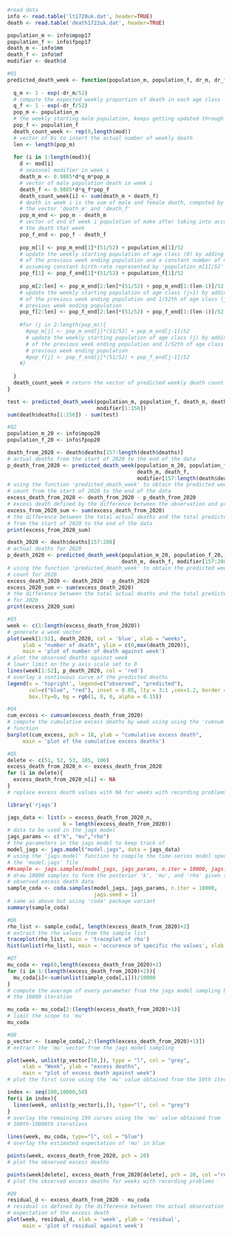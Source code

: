 ```r
#read data
info <- read.table('lt1720uk.dat', header=TRUE)
death <- read.table('death1722uk.dat', header=TRUE)

population_m <- info$mpop17
population_f <- info$fpop17
death_m <- info$mm
death_f <- info$mf
modifier <- death$d
```


```r
#Q1
predicted_death_week <- function(population_m, population_f, dr_m, dr_f, mod){
  
  q_m <- 1 - exp(-dr_m/52)
  # compute the expected weekly proportion of death in each age class
  q_f <- 1 - exp(-dr_f/52)
  pop_m <- population_m
  # the weekly starting male population, keeps getting updated through for-loop
  pop_f <- population_f
  death_count_week <- rep(0,length(mod))
  # vector of 0s to insert the actual number of weekly death
  len <- length(pop_m)
    
  for (i in 1:length(mod)){
    d <- mod[i] 
    # seasonal modifier in week i
    death_m <- 0.9885*d*q_m*pop_m
    # vector of male population death in week i
    death_f <- 0.9885*d*q_f*pop_f
    death_count_week[i] <- sum(death_m + death_f)
    # death in week i is the sum of male and female death, computed by summing
    # the vector 'death_m' and 'death_f'
    pop_m_end <- pop_m - death_m
    # vector of end of week i population of make after taking into account of
    # the death that week
    pop_f_end <- pop_f - death_f
    
    pop_m[1] <- pop_m_end[1]*(51/52) + population_m[1]/52
    # update the weekly starting population of age class (0) by adding 51/52th 
    # of the previous week ending population and a constant number of new birth, 
    # assuming constant birth-rate represented by 'population_m[1]/52'
    pop_f[1] <- pop_f_end[1]*(51/52) + population_f[1]/52
  
    pop_m[2:len] <- pop_m_end[2:len]*(51/52) + pop_m_end[1:(len-1)]/52
    # update the weekly starting population of age class (j>1) by adding 51/52th 
    # of the previous week ending population and 1/52th of age class (j-1)'s 
    # previous week ending population
    pop_f[2:len] <- pop_f_end[2:len]*(51/52) + pop_f_end[1:(len-1)]/52
    
    #for (j in 2:length(pop_m)){
      #pop_m[j] <- pop_m_end[j]*(51/52) + pop_m_end[j-1]/52
      # update the weekly starting population of age class (j) by adding 51/52th 
      # of the previous week ending population and 1/52th of age class (j-1)'s 
      # previous week ending population
      #pop_f[j] <- pop_f_end[j]*(51/52) + pop_f_end[j-1]/52
    #}
    
  }
  death_count_week # return the vector of predicted weekly death count
}

test <- predicted_death_week(population_m, population_f, death_m, death_f, 
                             modifier[1:156])
sum(death$deaths[1:156]) - sum(test)
```


```r
#Q2
population_m_20 <- info$mpop20
population_f_20 <- info$fpop20

death_from_2020 <- death$deaths[157:length(death$deaths)]
# actual deaths from the start of 2020 to the end of the data
p_death_from_2020 <- predicted_death_week(population_m_20, population_f_20, 
                                          death_m, death_f, 
                                          modifier[157:length(death$deaths)])
# using the function 'predicted_death_week' to obtain the predicted weekly death
# count from the start of 2020 to the end of the data
excess_death_from_2020 <- death_from_2020 - p_death_from_2020
# excess death defined by the difference between the observation and prediction
excess_from_2020_sum <- sum(excess_death_from_2020)
# the difference between the total actual deaths and the total predicted deaths 
# from the start of 2020 to the end of the data
print(excess_from_2020_sum)

death_2020 <- death$deaths[157:208]
# actual deaths for 2020
p_death_2020 <- predicted_death_week(population_m_20, population_f_20, 
                                     death_m, death_f, modifier[157:208])
# using the function 'predicted_death_week' to obtain the predicted weekly death
# count for 2020
excess_death_2020 <- death_2020 - p_death_2020
excess_2020_sum <- sum(excess_death_2020)
# the difference between the total actual deaths and the total predicted deaths 
# for 2020
print(excess_2020_sum)
```


```r
#Q3
week <- c(1:length(excess_death_from_2020))
# generate a week vector
plot(week[1:52], death_2020, col = 'blue', xlab = "weeks", 
     ylab = "number of death", ylim = c(0,max(death_2020)), 
     main = 'plot of number of death against week')
# plot the observed deaths against week
# lower limit on the y axis scale set to 0
lines(week[1:52], p_death_2020, col = 'red')
# overlay a continuous curve of the predicted deaths
legend(x = 'topright', legend=c("observed", "predicted"),
       col=c("blue", "red"), inset = 0.05, lty = 3:1 ,cex=1.2, border = "black",
       box.lty=0, bg = rgb(1, 0, 0, alpha = 0.15))
```


```r
#Q4
cum_excess <- cumsum(excess_death_from_2020)
# compute the cumulative excess deaths by week using using the 'cumsum' 
# function
barplot(cum_excess, pch = 18, ylab = "cumulative excess death", 
     main = 'plot of the cumulative excess deaths')
```


```r
#Q5
delete <- c(51, 52, 53, 105, 106)
excess_death_from_2020_n <- excess_death_from_2020
for (i in delete){
  excess_death_from_2020_n[i] <- NA
}
# replace excess death values with NA for weeks with recording problems

library('rjags')

jags_data <- list(x = excess_death_from_2020_n, 
                  N = length(excess_death_from_2020))
# data to be used in the jags model
jags_params <- c("k", "mu","rho")
# the parameters in the jags model to keep track of
model_jags <- jags.model("model.jags", data = jags_data)
# using the 'jags.model' function to compile the time-series model specified in
# the 'model.jags' file
##sample <- jags.samples(model_jags, jags_params, n.iter = 10000, jags.seed = 1)
# draw 10000 samples to form the posterior 'k', 'mu', and 'rho' given the
# observed excess death data
sample_coda <- coda.samples(model_jags, jags_params, n.iter = 10000, 
                            jags.seed = 1)
# same as above but using 'coda' package variant
summary(sample_coda)
```


```r
#Q6
rho_list <- sample_coda[, length(excess_death_from_2020)+2]
# extract the rho values from the sample list
traceplot(rho_list, main = 'traceplot of rho')
hist(unlist(rho_list), main = 'occurence of specific rho values', xlab = "rho")
```


```r
#Q7
mu_coda <- rep(0,length(excess_death_from_2020)+2)
for (i in 1:(length(excess_death_from_2020)+2)){
  mu_coda[i]<-sum(unlist(sample_coda[,i]))/10000
}
# compute the average of every parameter from the jags model sampling based on 
# the 10000 iteration

mu_coda <- mu_coda[2:(length(excess_death_from_2020)+1)]
# limit the scope to 'mu'
mu_coda
```


```r
#Q8
p_vector <- (sample_coda[,2:(length(excess_death_from_2020)+1)])
# extract the 'mu' vector from the jags model sampling

plot(week, unlist(p_vector[50,]), type = "l", col = "grey", 
     xlab = "Week", ylab = "excess deaths", 
     main = "plot of excess death against week")
# plot the first curve using the 'mu' value obtained from the 50th iteration

index <- seq(100,10000,50)
for(i in index){
  lines(week, unlist(p_vector[i,]), type="l", col = "grey")
}
# overlay the remaining 199 curves using the 'mu' value obtained from 
# 100th-10000th iterations

lines(week, mu_coda, type="l", col = "blue")
# overlay the estimated expectation of 'mu' in blue

points(week, excess_death_from_2020, pch = 20)
# plot the observed excess deaths

points(week[delete], excess_death_from_2020[delete], pch = 20, col ="red" )
# plot the observed excess deaths for weeks with recording problems
```


```r
#Q9
residual_d <- excess_death_from_2020 - mu_coda
# residual is defined by the difference between the actual observation and the 
# expectation of the excess death
plot(week, residual_d, xlab = 'week', ylab = 'residual', 
     main = 'plot of residual against week')
```
